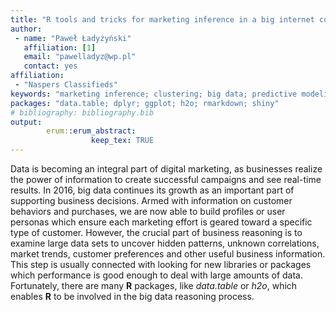 ---
title: "R tools and tricks for marketing inference in a big internet company"
author:
 - name: "Paweł Ładyżyński"
   affiliation: [1]
   email: "pawelladyz@wp.pl"
   contact: yes
affiliation:
 - "Naspers Classifieds"
keywords: "marketing inference; clustering; big data; predictive modeling; feature engineering; feature selection"
packages: "data.table; dplyr; ggplot; h2o; rmarkdown; shiny"
# bibliography: bibliography.bib
output:  
        erum::erum_abstract:
                  keep_tex: TRUE
---

Data is becoming an integral part of digital marketing, as businesses realize the power of information to create successful campaigns and see real-time results. In 2016, big data continues its growth as an important part of supporting business decisions. Armed with information on customer behaviors and purchases, we are now able to build profiles or user personas which ensure each marketing effort is geared toward a specific type of customer. However, the crucial part of business reasoning is to examine large data sets to uncover hidden patterns, unknown correlations, market trends, customer preferences and other useful business information. This step is usually connected with looking for new libraries or packages which performance is good enough to deal with large amounts of data. Fortunately, there are many **R** packages, like *data.table* or *h2o*, which enables **R** to be involved in the big data reasoning process.

<!--  -->
<!--  -->
<!--  -->
